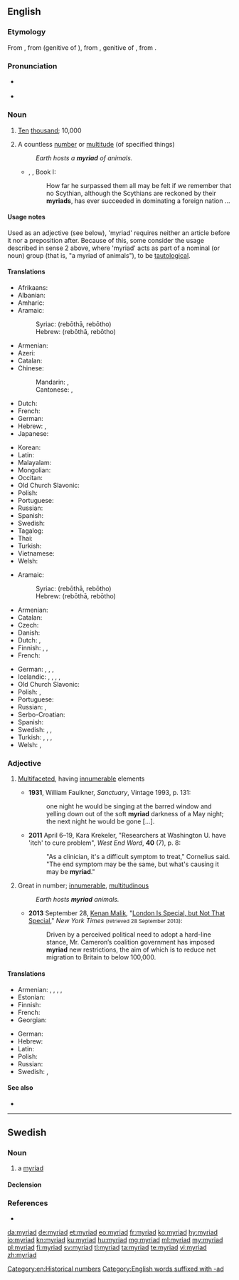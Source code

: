 ==English==
{{was wotd|2009|September|5}}
{{wikipedia}}

===Etymology===
From {{etyl|fr|en}} {{m|fr|myriade}}, from {{etyl|LL.|en}} {{m|la|myriadis}} (genitive of {{m|la|myrias}}), from {{etyl|grc|en}} {{m|grc|μυριάδος}}, genitive of {{m|grc|μυριάς||number of 10,000}}, from {{m|grc|μυρίος||numberless, countless, infinite}}.

===Pronunciation===
* {{a|UK}} {{IPA|/ˈmɪɹiad/|/ˈmɪɹɪəd/|lang=en}}
* {{a|US}} {{IPA|/ˈmɪ.ɹi.æd/|/ˈmɪ.ɹi.əd/|lang=en}}

===Noun===
{{en-noun}}

# {{label|en|now|_|historical}} [[ten|Ten]] [[thousand]]; 10,000 {{defdate|from 16th c.}}
# A countless [[number]] or [[multitude]] (of specified things) {{defdate|from 16th c.}}
#: ''Earth hosts a '''myriad''' of animals.''
#* {{w|Xenophon}}, ''{{w|Cyropaedia}}'', Book I:
#*: How far he surpassed them all may be felt if we remember that no Scythian, although the Scythians are reckoned by their '''myriads''', has ever succeeded in dominating a foreign nation ...

====Usage notes====
Used as an adjective (see below), 'myriad' requires neither an article before it nor a preposition after. Because of this, some consider the usage described in sense 2 above, where 'myriad' acts as part of a nominal (or noun) group (that is, "a myriad of animals"), to be [[tautological]].

====Translations====
{{trans-top-also|ten thousand|ten thousand}}
* Afrikaans: {{t|af|magdom}}
* Albanian: {{t+|sq|pafundësi}}
* Amharic: {{t|am|እልፍ|tr=′əlf}}
* Aramaic:
*: Syriac: {{t|arc|ܪܒܘܬܐ|f|sc=Syrc}} (rebōthā, rebōtho)
*: Hebrew: {{t|arc|רבותא|f|sc=Hebr}} (rebōthā, rebōtho)
* Armenian: {{t+|hy|բյուր}}
* Azeri: {{t|az|saysız-hesabsız}}
* Catalan: {{t|ca|miríada|f}}
* Chinese:
*: Mandarin: {{t+|cmn|萬|sc=Hani}}, {{t+|cmn|万|tr=wàn|sc=Hani}}
*: Cantonese: {{t|yue|萬|sc=Hani}}, {{t|yue|万|tr=maan6|sc=Hani}}
* Dutch: {{t|nl|myriade|f}}
* French: {{t+|fr|myriade|f}}
* German: {{t+|de|Myriade|f}}
* Hebrew: {{t+|he|רבבה|tr=revava}}, {{qualifier|biblical}} {{t|he|ריבוא|tr=ribo}}
* Japanese: {{t+|ja|万|tr=まん, man}}
{{trans-mid}}
* Korean: {{t+|ko|만|tr=man}}
* Latin: {{t|la|myrias}}
* Malayalam: {{t+|ml|അയുതം}}
* Mongolian: {{t|mn|түм}}
* Occitan: {{t|oc|miriada|f}}
* Old Church Slavonic: {{t|cu|тьма|f}}
* Polish: {{t|pl|miriada|f}}
* Portuguese: {{t+|pt|miríade|f}}
* Russian: {{t+|ru|мириа́да|f}}
* Spanish: {{t+|es|miríada|f}}
* Swedish: {{t+|sv|myriad|c}}
* Tagalog: {{t|tl|hindi mabilang}}
* Thai: {{t+|th|หมื่น|tr=meun}}
* Turkish: {{t|tr|on bin}}
* Vietnamese: {{t+|vi|vạn}}
* Welsh: {{t|cy|deng mil}}
{{trans-bottom}}

{{trans-top|vast diversity or number}}
* Aramaic:
*: Syriac: {{t|arc|ܪܒܘܬܐ|f|sc=Syrc}} (rebōthā, rebōtho)
*: Hebrew: {{t|arc|רבותא|f|sc=Hebr}} (rebōthā, rebōtho)
* Armenian: {{t+|hy|բյուր}}
* Catalan: {{t|ca|miríada|f}}
* Czech: {{t|cs|myriáda|f}}
* Danish: {{t+|da|myriade|c}}
* Dutch: {{t|nl|een groot aantal}}, {{t|nl|myriade|f}}
* Finnish: {{t+|fi|suunnaton}} {{t+|fi|määrä}}, {{t|fi|myriadi}}, {{t+|fi|lukematon|alt=lukematon määrä}}
* French: {{t+|fr|myriade|f}}
{{trans-mid}}
* German: {{t|de|Unmenge|f}}, {{t+|de|Myriaden|f-p}}, {{t+|de|Unzahl|f}}, {{t+|de|Vielzahl|f}}
* Icelandic: {{t|is|mýgrútur|m}}, {{t|is|urmull|f}}, {{t|is|ótal|n}}, {{t|is|ógrynni|n}}, {{t+|is|aragrúi|m}}
* Old Church Slavonic: {{t|cu|тьма|f}}
* Polish: {{t+|pl|mnóstwo}}, {{t+|pl|masa}}
* Portuguese: {{t+|pt|miríade|f}}
* Russian: {{t+|ru|мириа́да|f}}, {{t+|ru|тьма|f}}
* Serbo-Croatian: {{t+|sh|mirijada|f}}
* Spanish: {{t+|es|miríada|f}}
* Swedish: {{t+|sv|myriad|c}}, {{t+|sv|otal|n}}, {{t|sv|otalig mängd|c}}
* Turkish: {{t|tr|çok büyük sayı}}, {{t+|tr|pek çok}}, {{qualifier|colloquial}} {{t+|tr|bir sürü}}, {{t+|tr|sayısız}}
* Welsh: {{t|cy|myrdd|m}}, {{t|cy|myrddiwn|m}}
{{trans-bottom}}

===Adjective===
{{en-adj|-}}

# {{label|en|modifying a singular noun}} [[multifaceted|Multifaceted]], having [[innumerable]] elements {{defdate|from 18th c.}}
#* '''1931''', William Faulkner, ''Sanctuary'', Vintage 1993, p. 131:
#*: one night he would be singing at the barred window and yelling down out of the soft '''myriad''' darkness of a May night; the next night he would be gone [...].
#* '''2011''' April 6–19, Kara Krekeler, "Researchers at Washington U. have 'itch' to cure problem", ''West End Word'', '''40''' (7), p. 8:
#*: "As a clinician, it's a difficult symptom to treat," Cornelius said. "The end symptom may be the same, but what's causing it may be '''myriad'''."
# {{label|en|modifying a plural noun}} Great in number; [[innumerable]], [[multitudinous]] {{defdate|from 18th c.}}
#: ''Earth hosts '''myriad''' animals.''
#* '''2013''' September 28, [[w:Kenan Malik|Kenan Malik]], "[http://www.nytimes.com/2013/09/29/opinion/sunday/london-is-special-but-not-that-special.html?ref=opinion London Is Special, but Not That Special]," ''New York Times'' <small>(retrieved 28 September 2013)</small>:
#*: Driven by a perceived political need to adopt a hard-line stance, Mr. Cameron’s coalition government has imposed '''myriad''' new restrictions, the aim of which is to reduce net migration to Britain to below 100,000.

====Translations====
{{trans-top|great in number}}
* Armenian: {{t+|hy|բյուրավոր}}, {{t+|hy|անթիվ}}, {{t+|hy|անհամար}}, {{t+|hy|անհաշիվ}}, {{t+|hy|բյուր}}
* Estonian: {{t|et|loendamatu}}
* Finnish: {{t+|fi|lukematon}}
* French: {{t+|fr|nombreux}}
* Georgian: {{t|ka|მირიადი}}
{{trans-mid}}
* German: {{t+|de|unzählig}}
* Hebrew: {{t+|he|רבבה|f|tr=r"vavah|sc=Hebr}}
* Latin: {{t|la|permulti|m-p}}
* Polish: {{t+|pl|niezliczony}}
* Russian: {{t+|ru|мириады}}
* Swedish: {{t+|sv|otalig}}, {{t+|sv|oräknelig}}
{{trans-bottom}}

====See also====
* {{l|en|plethora}}

[[Category:en:Historical numbers]]
[[Category:English words suffixed with -ad]]

----

==Swedish==

===Noun===
{{sv-noun|c}}

# a [[#English|myriad]]

====Declension====
{{sv-infl-noun-c-er}}

===References===
* {{R:SAOL}}

[[da:myriad]]
[[de:myriad]]
[[et:myriad]]
[[eo:myriad]]
[[fr:myriad]]
[[ko:myriad]]
[[hy:myriad]]
[[io:myriad]]
[[kn:myriad]]
[[ku:myriad]]
[[hu:myriad]]
[[mg:myriad]]
[[ml:myriad]]
[[my:myriad]]
[[pl:myriad]]
[[fi:myriad]]
[[sv:myriad]]
[[tl:myriad]]
[[ta:myriad]]
[[te:myriad]]
[[vi:myriad]]
[[zh:myriad]]